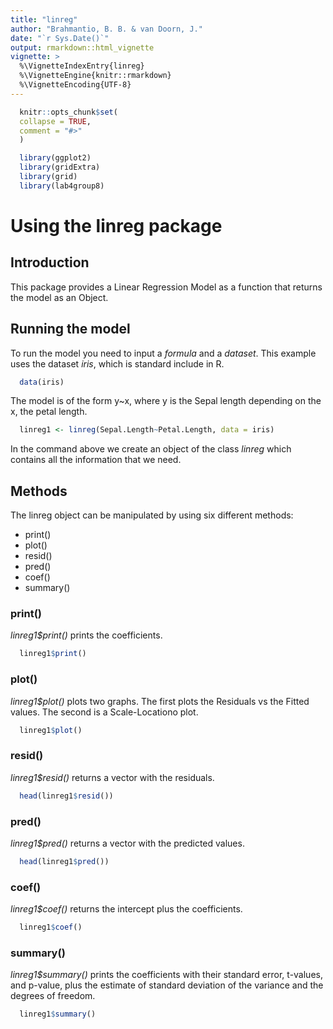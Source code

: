 ```yaml
---
title: "linreg"
author: "Brahmantio, B. B. & van Doorn, J."
date: "`r Sys.Date()`"
output: rmarkdown::html_vignette
vignette: >
  %\VignetteIndexEntry{linreg}
  %\VignetteEngine{knitr::rmarkdown}
  %\VignetteEncoding{UTF-8}
---
```

  
```r
  knitr::opts_chunk$set(
  collapse = TRUE,
  comment = "#>"
  )
```
  
```r
  library(ggplot2)
  library(gridExtra)
  library(grid)
  library(lab4group8)
```

# Using the linreg package
## Introduction
This package provides a Linear Regression Model as a function that returns the model as an Object. 

## Running the model
To run the model you need to input a *formula* and a *dataset*. This example uses the dataset *iris*, which is standard include in R. 

```r
  data(iris)
```

The model is of the form y~x, where y is the Sepal length depending on the x, the petal length.

```r
  linreg1 <- linreg(Sepal.Length~Petal.Length, data = iris)
```

In the command above we create an object of the class *linreg* which contains all the information that we need.

## Methods
The linreg object can be manipulated by using six different methods:

* print()
* plot() 
* resid() 
* pred() 
* coef()
* summary()

### print()
*linreg1$print()* prints the coefficients.

```r
  linreg1$print()
```

### plot()
*linreg1$plot()* plots two graphs. The first plots the Residuals vs the Fitted values. The second is a Scale-Locationo plot.

```r
  linreg1$plot()
```

### resid()
*linreg1$resid()* returns a vector with the residuals.

```r
  head(linreg1$resid())
```

### pred()
*linreg1$pred()* returns a vector with the predicted values.

```r
  head(linreg1$pred())
```

### coef()
*linreg1$coef()* returns the intercept plus the coefficients.

```r
  linreg1$coef()
```
### summary()
*linreg1$summary()* prints the coefficients with their standard error, t-values, and p-value, plus the estimate of standard deviation of the variance and the degrees of freedom.

```r
  linreg1$summary()
```
